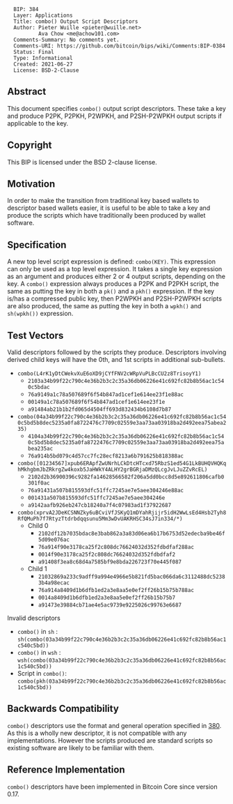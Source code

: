 <pre>
  BIP: 384
  Layer: Applications
  Title: combo() Output Script Descriptors
  Author: Pieter Wuille <pieter@wuille.net>
          Ava Chow <me@achow101.com>
  Comments-Summary: No comments yet.
  Comments-URI: https://github.com/bitcoin/bips/wiki/Comments:BIP-0384
  Status: Final
  Type: Informational
  Created: 2021-06-27
  License: BSD-2-Clause
</pre>

==Abstract==

This document specifies <tt>combo()</tt> output script descriptors.
These take a key and produce P2PK, P2PKH, P2WPKH, and P2SH-P2WPKH output scripts if applicable to the key.

==Copyright==

This BIP is licensed under the BSD 2-clause license.

==Motivation==

In order to make the transition from traditional key based wallets to descriptor based wallets easier, it is useful to be able to take a key and produce the scripts which have traditionally been produced by wallet software.

==Specification==

A new top level script expression is defined: <tt>combo(KEY)</tt>.
This expression can only be used as a top level expression.
It takes a single key expression as an argument and produces either 2 or 4 output scripts, depending on the key.
A <tt>combo()</tt> expression always produces a P2PK and P2PKH script, the same as putting the key in both a <tt>pk()</tt> and a <tt>pkh()</tt> expression.
If the key is/has a compressed public key, then P2WPKH and P2SH-P2WPKH scripts are also produced, the same as putting the key in both a <tt>wpkh()</tt> and <tt>sh(wpkh())</tt> expression.

==Test Vectors==

Valid descriptors followed by the scripts they produce. Descriptors involving derived child keys will have the 0th, and 1st scripts in additional sub-bullets.

* <tt>combo(L4rK1yDtCWekvXuE6oXD9jCYfFNV2cWRpVuPLBcCU2z8TrisoyY1)</tt>
** <tt>2103a34b99f22c790c4e36b2b3c2c35a36db06226e41c692fc82b8b56ac1c540c5bdac</tt>
** <tt>76a9149a1c78a507689f6f54b847ad1cef1e614ee23f1e88ac</tt>
** <tt>00149a1c78a507689f6f54b847ad1cef1e614ee23f1e</tt>
** <tt>a91484ab21b1b2fd065d4504ff693d832434b6108d7b87</tt>
* <tt>combo(04a34b99f22c790c4e36b2b3c2c35a36db06226e41c692fc82b8b56ac1c540c5bd5b8dec5235a0fa8722476c7709c02559e3aa73aa03918ba2d492eea75abea235)</tt>
** <tt>4104a34b99f22c790c4e36b2b3c2c35a36db06226e41c692fc82b8b56ac1c540c5bd5b8dec5235a0fa8722476c7709c02559e3aa73aa03918ba2d492eea75abea235ac</tt>
** <tt>76a914b5bd079c4d57cc7fc28ecf8213a6b791625b818388ac</tt>
* <tt>combo([01234567]xpub6ERApfZwUNrhLCkDtcHTcxd75RbzS1ed54G1LkBUHQVHQKqhMkhgbmJbZRkrgZw4koxb5JaHWkY4ALHY2grBGRjaDMzQLcgJvLJuZZvRcEL)</tt>
** <tt>2102d2b36900396c9282fa14628566582f206a5dd0bcc8d5e892611806cafb0301f0ac</tt>
** <tt>76a91431a507b815593dfc51ffc7245ae7e5aee304246e88ac</tt>
** <tt>001431a507b815593dfc51ffc7245ae7e5aee304246e</tt>
** <tt>a9142aafb926eb247cb18240a7f4c07983ad1f37922687</tt>
* <tt>combo(xprvA2JDeKCSNNZky6uBCviVfJSKyQ1mDYahRjijr5idH2WwLsEd4Hsb2Tyh8RfQMuPh7f7RtyzTtdrbdqqsunu5Mm3wDvUAKRHSC34sJ7in334/*)</tt>
** Child 0
*** <tt>2102df12b7035bdac8e3bab862a3a83d06ea6b17b6753d52edecba9be46f5d09e076ac</tt>
*** <tt>76a914f90e3178ca25f2c808dc76624032d352fdbdfaf288ac</tt>
*** <tt>0014f90e3178ca25f2c808dc76624032d352fdbdfaf2</tt>
*** <tt>a91408f3ea8c68d4a7585bf9e8bda226723f70e445f087</tt>
** Child 1
*** <tt>21032869a233c9adff9a994e4966e5b821fd5bac066da6c3112488dc52383b4a98ecac</tt>
*** <tt>76a914a8409d1b6dfb1ed2a3e8aa5e0ef2ff26b15b75b788ac</tt>
*** <tt>0014a8409d1b6dfb1ed2a3e8aa5e0ef2ff26b15b75b7</tt>
*** <tt>a91473e39884cb71ae4e5ac9739e9225026c99763e6687</tt>

Invalid descriptors

* <tt>combo()</tt> in <tt>sh</tt> : <tt>sh(combo(03a34b99f22c790c4e36b2b3c2c35a36db06226e41c692fc82b8b56ac1c540c5bd))</tt>
* <tt>combo()</tt> in <tt>wsh</tt> : <tt>wsh(combo(03a34b99f22c790c4e36b2b3c2c35a36db06226e41c692fc82b8b56ac1c540c5bd))</tt>
* Script in <tt>combo()</tt>: <tt>combo(pkh(03a34b99f22c790c4e36b2b3c2c35a36db06226e41c692fc82b8b56ac1c540c5bd))</tt>

==Backwards Compatibility==

<tt>combo()</tt> descriptors use the format and general operation specified in [[bip-0380.mediawiki|380]].
As this is a wholly new descriptor, it is not compatible with any implementations.
However the scripts produced are standard scripts so existing software are likely to be familiar with them.

==Reference Implementation==

<tt>combo()</tt> descriptors have been implemented in Bitcoin Core since version 0.17.
